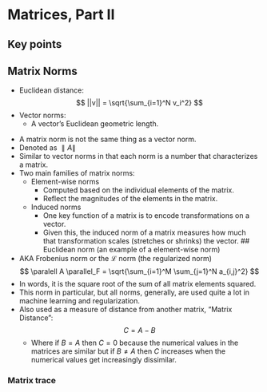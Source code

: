 # Matrices, Part II

## Key points

## Matrix Norms

::: {.callout-tip title="Recall"}
- Euclidean distance:
$$
  ||v|| = \sqrt{\sum_{i=1}^N v_i^2}
$$
- Vector norms:
  - A vector's Euclidean geometric length.
:::

- A matrix norm is not the same thing as a vector norm.
- Denoted as $\parallel A \parallel$
- Similar to vector norms in that each norm is a number that characterizes a matrix.
- Two main families of matrix norms:
  - Element-wise norms
    - Computed based on the individual elements of the matrix.
    - Reflect the magnitudes of the elements in the matrix.
  - Induced norms
    - One key function of a matrix is to encode transformations on a vector.
    - Given this, the induced norm of a matrix measures how much that transformation scales (stretches or shrinks) the vector.
## Euclidean norm (an example of a element-wise norm)
- AKA Frobenius norm or the $\mathcal{L}$ norm (the regularized norm)
$$
  \paralell A \parallel_F = \sqrt{\sum_{i=1}^M \sum_{j=1}^N a_{i,j}^2}
$$
- In words, it is the square root of the sum of all matrix elements squared.
- This norm in particular, but all norms, generally, are used quite a lot in machine learning and regularization.
- Also used as a measure of distance from another matrix, "Matrix Distance":
$$
C = A - B
$$
  - Where if $B=A$ then $C=0$ because the numerical values in the matrices are similar but if $B \neq A$ then $C$ increases when the numerical values get increasingly dissimilar.

### Matrix trace
